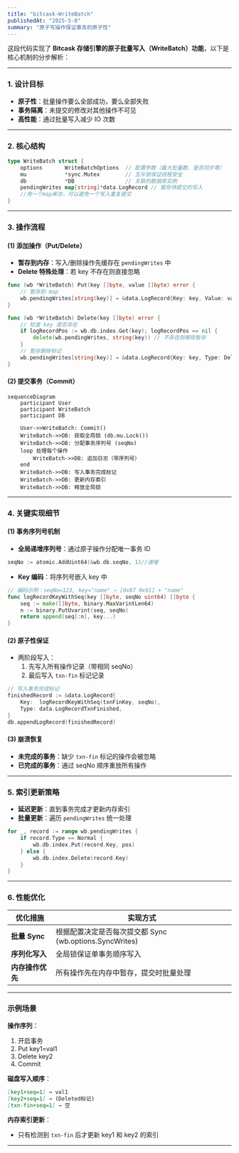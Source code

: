 ---
title: "bitcask-WriteBatch"
publishedAt: "2025-5-8"
summary: "原子写操作保证事务的原子性"
---

这段代码实现了 **Bitcask 存储引擎的原子批量写入（WriteBatch）功能**，以下是核心机制的分步解析：

------

### **1. 设计目标**

- **原子性**：批量操作要么全部成功，要么全部失败
- **事务隔离**：未提交的修改对其他操作不可见
- **高性能**：通过批量写入减少 IO 次数

------

### **2. 核心结构**

```go
type WriteBatch struct {
    options       WriteBatchOptions  // 配置参数（最大批量数、是否同步等）
    mu            *sync.Mutex        // 互斥锁保证线程安全
    db            *DB                // 关联的数据库实例
    pendingWrites map[string]*data.LogRecord // 暂存待提交的写入
    //用一个map来存，可以避免一个写入重复提交
}
```

------

### **3. 操作流程**

#### **(1) 添加操作（Put/Delete）**

- **暂存到内存**：写入/删除操作先缓存在 `pendingWrites` 中
- **Delete 特殊处理**：若 key 不存在则直接忽略

```go
func (wb *WriteBatch) Put(key []byte, value []byte) error {
    // 暂存到 map
    wb.pendingWrites[string(key)] = &data.LogRecord{Key: key, Value: value}
}

func (wb *WriteBatch) Delete(key []byte) error {
    // 检查 key 是否存在
    if logRecordPos := wb.db.index.Get(key); logRecordPos == nil {
        delete(wb.pendingWrites, string(key)) // 不存在则移除暂存
    }
    // 暂存删除标记
    wb.pendingWrites[string(key)] = &data.LogRecord{Key: key, Type: Deleted}
}
```

#### **(2) 提交事务（Commit）**

```mermaid
sequenceDiagram
    participant User
    participant WriteBatch
    participant DB

    User->>WriteBatch: Commit()
    WriteBatch->>DB: 获取全局锁 (db.mu.Lock())
    WriteBatch->>DB: 分配事务序列号 (seqNo)
    loop 处理每个操作
        WriteBatch->>DB: 追加日志（带序列号）
    end
    WriteBatch->>DB: 写入事务完成标记
    WriteBatch->>DB: 更新内存索引
    WriteBatch->>DB: 释放全局锁
```

------

### **4. 关键实现细节**

#### **(1) 事务序列号机制**

- **全局递增序列号**：通过原子操作分配唯一事务 ID

```go
seqNo := atomic.AddUint64(&wb.db.seqNo, 1)//递增
```

- **Key 编码**：将序列号嵌入 key 中

```go
// 编码示例：seqNo=123, key="name" → [0x87 0x01] + "name"
func logRecordKeyWithSeq(key []byte, seqNo uint64) []byte {
    seq := make([]byte, binary.MaxVarintLen64)
    n := binary.PutUvarint(seq, seqNo)
    return append(seq[:n], key...)
}
```

#### **(2) 原子性保证**

- 两阶段写入：
  1. 先写入所有操作记录（带相同 seqNo）
  2. 最后写入 `txn-fin` 标记记录

```go
// 写入事务完成标记
finishedRecord := &data.LogRecord{
    Key:  logRecordKeyWithSeq(txnFinKey, seqNo),
    Type: data.LogRecordTxnFinished,
}
db.appendLogRecord(finishedRecord)
```

#### **(3) 崩溃恢复**

- **未完成的事务**：缺少 `txn-fin` 标记的操作会被忽略
- **已完成的事务**：通过 seqNo 顺序重放所有操作

------

### **5. 索引更新策略**

- **延迟更新**：直到事务完成才更新内存索引
- **批量更新**：遍历 `pendingWrites` 统一处理

```go
for _, record := range wb.pendingWrites {
    if record.Type == Normal {
        wb.db.index.Put(record.Key, pos)
    } else {
        wb.db.index.Delete(record.Key)
    }
}
```

------

### **6. 性能优化**

| 优化措施         | 实现方式                                                |
| ---------------- | ------------------------------------------------------- |
| **批量 Sync**    | 根据配置决定是否每次提交都 Sync (wb.options.SyncWrites) |
| **序列化写入**   | 全局锁保证单事务顺序写入                                |
| **内存操作优先** | 所有操作先在内存中暂存，提交时批量处理                  |

------

### **示例场景**

**操作序列**：

1. 开启事务
2. Put key1=val1
3. Delete key2
4. Commit

**磁盘写入顺序**：

```markdown
[key1+seq=1] → val1
[key2+seq=1] → (Deleted标记)
[txn-fin+seq=1] → 空
```

**内存索引更新**：

- 只有检测到 `txn-fin` 后才更新 key1 和 key2 的索引

------